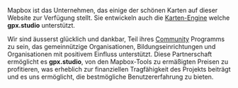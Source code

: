 Mapbox ist das Unternehmen, das einige der schönen Karten auf dieser Website zur Verfügung stellt.
Sie entwickeln auch die <a href="https://github.com/mapbox/mapbox-gl-js" target="_blank">Karten-Engine</a> welche **gpx.studio** unterstützt.

Wir sind äusserst glücklich und dankbar, Teil ihres <a href="https://mapbox.com/community" target="_blank">Community</a> Programms zu sein, das gemeinnützige Organisationen, Bildungseinrichtungen und Organisationen mit positivem Einfluss unterstützt.
Diese Partnerschaft ermöglicht es **gpx.studio**, von den Mapbox-Tools zu ermäßigten Preisen zu profitieren, was erheblich zur finanziellen Tragfähigkeit des Projekts beiträgt und es uns ermöglicht, die bestmögliche Benutzererfahrung zu bieten.
